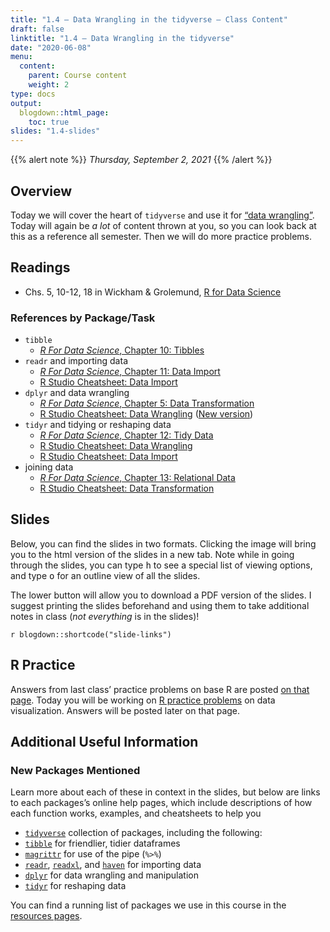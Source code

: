 ```yaml
---
title: "1.4 — Data Wrangling in the tidyverse — Class Content"
draft: false
linktitle: "1.4 — Data Wrangling in the tidyverse"
date: "2020-06-08"
menu:
  content:
    parent: Course content
    weight: 2
type: docs
output:
  blogdown::html_page:
    toc: true
slides: "1.4-slides"
---
```


{{% alert note %}}
*Thursday, September 2, 2021*
{{% /alert %}}

## <i class="fas fa-info-circle fa-lg"></i> Overview

Today we will cover the heart of `tidyverse` and use it for ["data wrangling"](https://en.wikipedia.org/wiki/Data_wrangling). Today will again be *a lot* of content thrown at you, so you can look back at this as a reference all semester. Then we will do more practice problems.

## <i class="fas fa-book-reader fa-lg"></i> Readings

- <i class="fas fa-external-link-square-alt"></i> Chs. 5, 10-12, 18 in Wickham & Grolemund, [R for Data Science](http://r4ds.had.co.nz/)

### References by Package/Task

- `tibble`
  - [*R For Data Science*, Chapter 10: Tibbles](https://r4ds.had.co.nz/tibbles.html)
- `readr` and importing data
  - [*R For Data Science*, Chapter 11: Data Import](https://r4ds.had.co.nz/data-import.html)
  - [R Studio Cheatsheet: Data Import](https://www.rstudio.com/resources/cheatsheets/#import)
- `dplyr` and data wrangling
  - [*R For Data Science*, Chapter 5: Data Transformation](https://r4ds.had.co.nz/tibbles.html)
  - [R Studio Cheatsheet: Data Wrangling](https://www.rstudio.com/wp-content/uploads/2015/02/data-wrangling-cheatsheet.pdf) ([New version](https://www.rstudio.com/resources/cheatsheets/#dplyr))
- `tidyr` and tidying or reshaping data
  - [*R For Data Science*, Chapter 12: Tidy Data](https://r4ds.had.co.nz/tidy-data.html)
  - [R Studio Cheatsheet: Data Wrangling](https://www.rstudio.com/wp-content/uploads/2015/02/data-wrangling-cheatsheet.pdf)
  - [R Studio Cheatsheet: Data Import](https://www.rstudio.com/resources/cheatsheets/#import)
- joining data
  - [*R For Data Science*, Chapter 13: Relational Data](https://r4ds.had.co.nz/relational-data.html)
  - [R Studio Cheatsheet: Data Transformation](https://www.rstudio.com/resources/cheatsheets/#dplyr)

## <i class="fas fa-chalkboard-teacher"></i> Slides

Below, you can find the slides in two formats. Clicking the image will bring you to the html version of the slides in a new tab. Note while in going through the slides, you can type <kbd>h</kbd> to see a special list of viewing options, and type <kbd>o</kbd> for an outline view of all the slides.

The lower button will allow you to download a PDF version of the slides. I suggest printing the slides beforehand and using them to take additional notes in class (*not everything* is in the slides)!

`r blogdown::shortcode("slide-links")`

## <i class="fas fa-registered"></i> R Practice

Answers from last class’ practice problems on base R are posted [on that page](/r/1.3-r). Today you will be working on [R practice problems](/r/1.4-r) on data visualization. Answers will be posted later on that page.

## Additional Useful Information

### New Packages Mentioned

Learn more about each of these in context in the slides, but below are links to each packages’s online help pages, which include descriptions of how each function works, examples, and cheatsheets to help you

- [`tidyverse`](https://tidyverse.org/) collection of packages, including the following:
- [`tibble`](https://tibble.tidyverse.org/) for friendlier, tidier dataframes
- [`magrittr`](https://magrittr.tidyverse.org/) for use of the pipe (`%>%`)
- [`readr`](https://readr.tidyverse.org/), [`readxl`](https://readxl.tidyverse.org/), and [`haven`](https://haven.tidyverse.org/) for importing data
- [`dplyr`](https://dplyr.tidyverse.org/) for data wrangling and manipulation
- [`tidyr`](https://tidyr.tidyverse.org/) for reshaping data

You can find a running list of packages we use in this course in the [resources pages](resources/r-packages/).